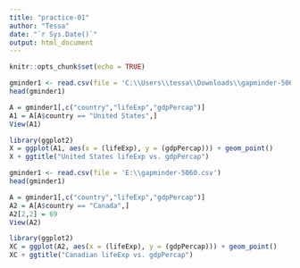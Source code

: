 ---
title: "practice-01"
author: "Tessa"
date: "`r Sys.Date()`"
output: html_document
---

```{r setup, include=FALSE}
knitr::opts_chunk$set(echo = TRUE)
```

```{r}
gminder1 <- read.csv(file = 'C:\\Users\\tessa\\Downloads\\gapminder-5060.csv')
head(gminder1)
```
```{r}
A = gminder1[,c("country","lifeExp","gdpPercap")]
A1 = A[A$country == "United States",]
View(A1)
```

```{r}
library(ggplot2)
X = ggplot(A1, aes(x = (lifeExp), y = (gdpPercap))) + geom_point() 
X + ggtitle("United States lifeExp vs. gdpPercap")
```

```{r}
gminder1 <- read.csv(file = 'E:\\gapminder-5060.csv')
head(gminder1)
```
```{r}
A = gminder1[,c("country","lifeExp","gdpPercap")]
A2 = A[A$country == "Canada",]
A2[2,2] = 69
View(A2)
```

```{r}
library(ggplot2)
XC = ggplot(A2, aes(x = (lifeExp), y = (gdpPercap))) + geom_point() 
XC + ggtitle("Canadian lifeExp vs. gdpPercap")
```
